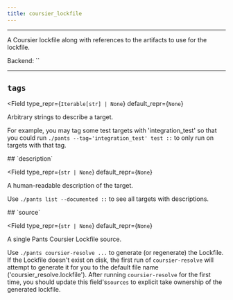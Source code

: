 ```yaml
---
title: coursier_lockfile
---
```



---

A Coursier lockfile along with references to the artifacts to use for the lockfile.

Backend: <span className="color--primary">``</span>

---

<span className={styles.options}>

## `tags`

<Field
    type_repr={`Iterable[str] | None`}
    default_repr={`None`}
>

Arbitrary strings to describe a target.

For example, you may tag some test targets with &#x27;integration_test&#x27; so that you could run `./pants --tag='integration_test' test ::` to only run on targets with that tag.

</Field>
## `description`

<Field
    type_repr={`str | None`}
    default_repr={`None`}
>

A human-readable description of the target.

Use `./pants list --documented ::` to see all targets with descriptions.

</Field>
## `source`

<Field
    type_repr={`str | None`}
    default_repr={`None`}
>

A single Pants Coursier Lockfile source.

Use `./pants coursier-resolve ...` to generate (or regenerate) the Lockfile. If the Lockfile doesn&#x27;t exist on disk, the first run of `coursier-resolve` will attempt to generate it for you to the default file name (&#x27;coursier_resolve.lockfile&#x27;). After running `coursier-resolve` for the first time, you should update this field&#x27;s`sources` to explicit take ownership of the generated lockfile.

</Field>

</span>